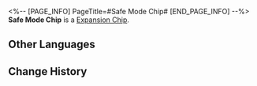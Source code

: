<%-- [PAGE_INFO]
PageTitle=#Safe Mode Chip#
[END_PAGE_INFO] --%>
{{Item Infobox
|id          = 250211
|image       = Item Safe Mode Chip.png
|type        = Expansion Chip
|invCategory = 
|rarity      = 3
|effect      = 
|description = Greatly reduces ATK and greatly increases Max HP.
}}
{{Description|A game item in Aetherium Wars. Aether Spirits will gain a special enhanced ability after equipping it.}}
'''Safe Mode Chip''' is a [[Expansion Chip]].

==Other Languages==
{{Other Languages
|en   = Safe Mode Chip
|zhs  = 安全模式芯片
|zht  = 安全模式晶片
|ja   = チップ「安全モード」
|ko   = 안전 모드 칩
|es   = Chip de modo seguro
|fr   = Puce de mode sans échec
|ru   = Чип безопасного режима
|th   = ชิปโหมดปลอดภัย
|vi   = Chip Chế Độ An Toàn
|de   = Chip: Sicherheitsmodus
|id   = Safe Mode Chip
|pt   = Chip de Modo Seguro
}}

==Change History==
{{Change History|1.4}}